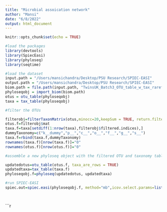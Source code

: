 ```yaml
---
title: "Microbial assoication network"
author: "Mansi"
date: "6/8/2022"
output: html_document
---
```


```r
knitr::opts_chunk$set(echo = TRUE)
```

```r
#load the packages
library(devtools)
library(SpiecEasi)
library(phyloseq)
library(seqtime)

```


```r
#load the dataset
input.path = "/Users/mansichandra/Desktop/PSU Research/SPIEC-EASI"
output.path = "/Users/mansichandra/Desktop/PSU Research/SPIEC-EASI"
biom.path = file.path(input.path, "TwinsUK_Batch3_OTU_table_w_tax_rarefied_10000_networks_json.biom")
phyloseqobj = import_biom(biom.path)
otus = otu_table(phyloseqobj)
taxa = tax_table(phyloseqobj)
```


```r
#filter the OTUs

filterobj=filterTaxonMatrix(otus,minocc=20,keepSum = TRUE, return.filtered.indices = TRUE)
otus.f=filterobj$mat
taxa.f=taxa[setdiff(1:nrow(taxa),filterobj$filtered.indices),]
dummyTaxonomy=c("k__dummy","p__","c__","o__","f__","g__","s__")
taxa.f=rbind(taxa.f,dummyTaxonomy)
rownames(taxa.f)[nrow(taxa.f)]="0"
rownames(otus.f)[nrow(otus.f)]="0"

```


```r
#assemble a new phyloseq object with the filtered OTU and taxonomy tables

updatedotus=otu_table(otus.f, taxa_are_rows = TRUE)
updatedtaxa=tax_table(taxa.f)
phyloseqobj.f=phyloseq(updatedotus, updatedtaxa)

```


```r
#run SPIEC-EASI
spiec.out=spiec.easi(phyloseqobj.f, method="mb",icov.select.params=list(rep.num=20))

```


```r
```


```r
```


```r

